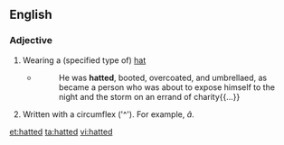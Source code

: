 ==English==

===Adjective===
{{en-adj|-}}

# {{label|en|chiefly|in combination}} Wearing a (specified type of) [[hat]]
#* {{w|Ambrose Bierce}}
#*: He was '''hatted''', booted, overcoated, and umbrellaed, as became a person who was about to expose himself to the night and the storm on an errand of charity{{...}}
# {{label|en|typography}} Written with a circumflex ('^'). For example, ''â''.

[[et:hatted]]
[[ta:hatted]]
[[vi:hatted]]
